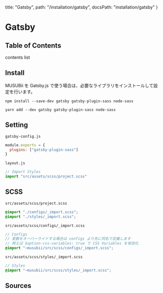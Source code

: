   title: "Gatsby",
  path: "/installation/gatsby",
  docsPath: "installation/gatsby"
}


# Gatsby

## Table of Contents

contents list

## Install

MUSUBii を Gatsby.js で使う場合は、必要なライブラリをインストールして設定を行います。

```
npm install --save-dev gatsby gatsby-plugin-sass node-sass
```

```
yarn add --dev gatsby gatsby-plugin-sass node-sass
```

## Setting

`gatsby-config.js`

```js
module.exports = {
  plugins: ["gatsby-plugin-sass"]
}
```

`layout.js`

```js
// Import Styles
import "src/assets/scss/project.scss"
```

## SCSS

`src/assets/scss/project.scss`

```scss
@import "./configs/_import.scss";
@import "./styles/_import.scss";
```

`src/assets/scss/configs/_import.scss`

```scss
// Configs
// 変数をオーバーライドする場合は configs より先に同名で定義します
// 例えば $option-css-variables: true で CSS Variables を有効化
@import "~musubii/src/scss/configs/_import.scss";
```

`src/assets/scss/styles/_import.scss`

```scss
// Styles
@import "~musubii/src/scss/styles/_import.scss";
```

## Sources

<PreviewSources title={meta.title} docsPath={meta.docsPath} />
